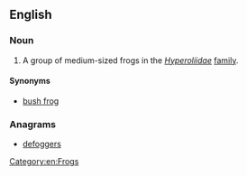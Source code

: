 ==English==
{{wikipedia|Hyperoliidae}}

===Noun===
{{en-noun|head=[[sedge]] [[frog]]}}

# A group of medium-sized frogs in the ''[[Hyperoliidae]]'' [[family]].

====Synonyms====
* [[bush frog]]

===Anagrams===
* [[defoggers#English|defoggers]]

[[Category:en:Frogs]]